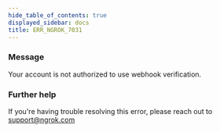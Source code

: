 ```yaml
---
hide_table_of_contents: true
displayed_sidebar: docs
title: ERR_NGROK_7031
---
```


### Message

Your account is not authorized to use webhook verification.

### Further help

If you're having trouble resolving this error, please reach out to [support@ngrok.com](mailto:support@ngrok.com?subject=Help%20with%20ERR_NGROK_7031)
